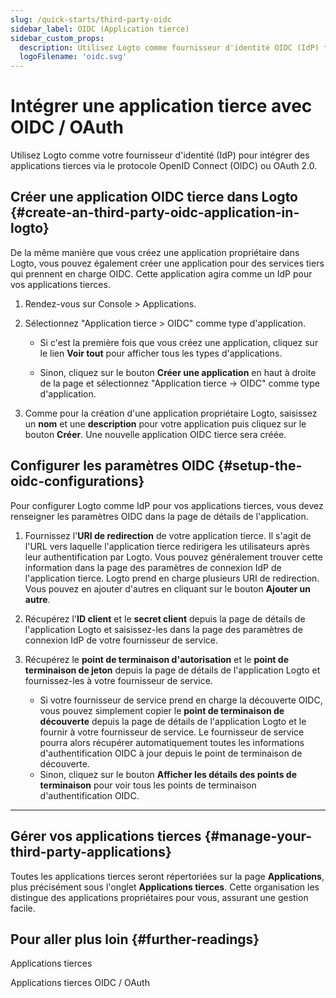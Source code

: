 ```yaml
---
slug: /quick-starts/third-party-oidc
sidebar_label: OIDC (Application tierce)
sidebar_custom_props:
  description: Utilisez Logto comme fournisseur d'identité OIDC (IdP) tiers pour votre application.
  logoFilename: 'oidc.svg'
---
```



# Intégrer une application tierce avec OIDC / OAuth

Utilisez Logto comme votre fournisseur d'identité (IdP) pour intégrer des applications tierces via le protocole OpenID Connect (OIDC) ou OAuth 2.0.

## Créer une application OIDC tierce dans Logto \{#create-an-third-party-oidc-application-in-logto}

De la même manière que vous créez une application propriétaire dans Logto, vous pouvez également créer une application pour des services tiers qui prennent en charge OIDC. Cette application agira comme un IdP pour vos applications tierces.

1. Rendez-vous sur <CloudLink to="/applications">Console > Applications</CloudLink>.

2. Sélectionnez "Application tierce > OIDC" comme type d'application.

   - Si c'est la première fois que vous créez une application, cliquez sur le lien **Voir tout** pour afficher tous les types d'applications.

   - Sinon, cliquez sur le bouton **Créer une application** en haut à droite de la page et sélectionnez "Application tierce -> OIDC" comme type d'application.

3. Comme pour la création d'une application propriétaire Logto, saisissez un **nom** et une **description** pour votre application puis cliquez sur le bouton **Créer**. Une nouvelle application OIDC tierce sera créée.

## Configurer les paramètres OIDC \{#setup-the-oidc-configurations}

Pour configurer Logto comme IdP pour vos applications tierces, vous devez renseigner les paramètres OIDC dans la page de détails de l'application.

1. Fournissez l'**URI de redirection** de votre application tierce. Il s'agit de l'URL vers laquelle l'application tierce redirigera les utilisateurs après leur authentification par Logto. Vous pouvez généralement trouver cette information dans la page des paramètres de connexion IdP de l'application tierce. Logto prend en charge plusieurs URI de redirection. Vous pouvez en ajouter d'autres en cliquant sur le bouton **Ajouter un autre**.

2. Récupérez l'**ID client** et le **secret client** depuis la page de détails de l'application Logto et saisissez-les dans la page des paramètres de connexion IdP de votre fournisseur de service.

3. Récupérez le **point de terminaison d'autorisation** et le **point de terminaison de jeton** depuis la page de détails de l'application Logto et fournissez-les à votre fournisseur de service.

   - Si votre fournisseur de service prend en charge la découverte OIDC, vous pouvez simplement copier le **point de terminaison de découverte** depuis la page de détails de l'application Logto et le fournir à votre fournisseur de service. Le fournisseur de service pourra alors récupérer automatiquement toutes les informations d'authentification OIDC à jour depuis le point de terminaison de découverte.
   - Sinon, cliquez sur le bouton **Afficher les détails des points de terminaison** pour voir tous les points de terminaison d'authentification OIDC.

---

<QuickStartsReference />

## Gérer vos applications tierces \{#manage-your-third-party-applications}

Toutes les applications tierces seront répertoriées sur la page **Applications**, plus précisément sous l'onglet **Applications tierces**. Cette organisation les distingue des applications propriétaires pour vous, assurant une gestion facile.

## Pour aller plus loin \{#further-readings}

<Url href="/integrate-logto/third-party-applications">Applications tierces</Url>

<Url href="/integrate-logto/third-party-applications/oidc-oauth-third-party-applications">
  Applications tierces OIDC / OAuth
</Url>
